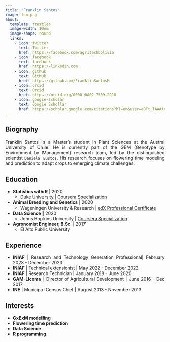 ```yaml
---
title: "Franklin Santos"
image: fsm.png
about:
  template: trestles
  image-width: 10em
  image-shape: round 
  links:
    - icon: twitter
      text: Twitter
      href: https://facebook.com/agritechbolivia
    - icon: facebook
      text: facebook
      href: https://linkedin.com
    - icon: github
      text: Github
      href: https://github.com/FranklinSantosM
    - icon: orcid
      text: Orcid
      href: https://orcid.org/0000-0002-7509-2910
    - icon: google-scholar
      text: Google Schollar
      href: https://scholar.google.com/citations?hl=en&user=e0Tt_lAAAAAJ
---
```


<style>
body {
text-align: justify}
</style>

## **Biography**

Franklin Santos is a Master's student in Plant Sciences at the Austral University of Chile. He is currently part of the GEM (Genotype by Environment by Management) research team, led by the distinguished scientist `Daniela Bustos`. His research focuses on flowering time modeling and prediction to adapt crops to emerging climate challenges. 

## **Education**

-   **Statistics with R** \| 2020
    -   Duke University \| [Coursera Specialization](http://coursera.org/verify/specialization/S4SMJQVSK3FV)
-   **Animal Breeding and Genetics** \| 2020
    -   Wageningen University & Research \| [edX Professional Certificate](https://credentials.edx.org/credentials/4988fa30ecac452593dfd51f9a0ab994/)
-   **Data Science** \| 2020
    -   Johns Hopkins University \| [Coursera Specialization](http://coursera.org/verify/specialization/RYJW3XRY9FYD)
-   **Agronomist Engineer, B.Sc.** \| 2017
    -   El Alto Public University

## **Experience**

-   **INIAF** \| Research and Technology Generation Professional\| February 2023 - December 2023
-   **INIAF** \| Technical extensionist \| May 2022 - December 2022
-   **INIAF** \| Research Technician \| January 2018 - June 2020
-   **GAM-Licoma** \| Director of Agricultural Development \| June 2016 - Dec 2017
-   **INE** \| Municipal Census Chief \| August 2013 - November 2013

## **Interests**

-   **GxExM modelling**
-   **Flowering time prediction**
-   **Data Science**
-   **R programming**
